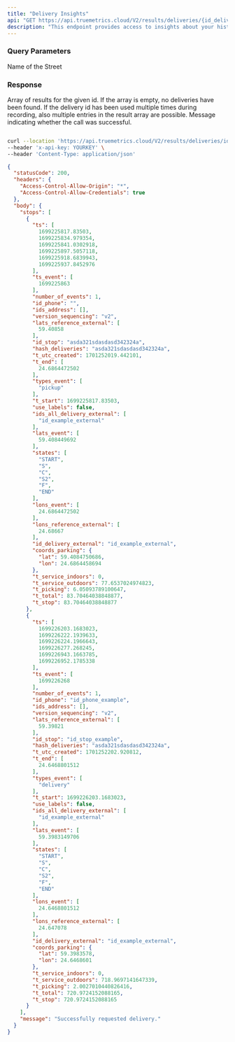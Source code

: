 ```yaml
---
title: "Delivery Insights"
api: "GET https://api.truemetrics.cloud/V2/results/deliveries/{id_delivery}"
description: "This endpoint provides access to insights about your historical deliveries. Here you can find stop and pivking times and estimated distances from parking place to the customer. TO access a delivery, just use the delivery id as path parameter and get your results."
---
```


### Query Parameters 

<ParamField path="id_delivery" type="string" initialValue="02ba969157efe246129b586b736f4e276e6de5d77b726bb550449519966c1360">
  Name of the Street
</ParamField>

<ParamField header="Content-Type" type="string" initialValue='application/json' >
</ParamField>
<ParamField header="x-api-key" type="string" initialValue='MSgcfnGu0p3E2KhFwTP3N5NSrCSXm54U6DI0PW51' >
</ParamField>

### Response

<ResponseField name="results" type="array">
  Array of results for the given id. If the array is empty, no deliveries have been found. If the delivery id has been used multiple times during recording, also multiple entries in the result array are possible.
</ResponseField>

<ResponseField name="message" type="string">
  Message indicating whether the call was successful.
</ResponseField>

<RequestExample>

```bash Example Request

curl --location 'https://api.truemetrics.cloud/V2/results/deliveries/id_example_external' \
--header 'x-api-key: YOURKEY' \
--header 'Content-Type: application/json'
```

</RequestExample>

<ResponseExample>

```json Response
{
  "statusCode": 200,
  "headers": {
    "Access-Control-Allow-Origin": "*",
    "Access-Control-Allow-Credentials": true
  },
  "body": {
    "stops": [
      {
        "ts": [
          1699225817.83503,
          1699225834.979354,
          1699225841.0302918,
          1699225897.5057118,
          1699225918.6839943,
          1699225937.8452976
        ],
        "ts_event": [
          1699225863
        ],
        "number_of_events": 1,
        "id_phone": "",
        "ids_address": [],
        "version_sequencing": "v2",
        "lats_reference_external": [
          59.40858
        ],
        "id_stop": "asda321sdasdasd342324a",
        "hash_deliveries": "asda321sdasdasd342324a",
        "t_utc_created": 1701252019.442101,
        "t_end": [
          24.6864472502
        ],
        "types_event": [
          "pickup"
        ],
        "t_start": 1699225817.83503,
        "use_labels": false,
        "ids_all_delivery_external": [
          "id_example_external"
        ],
        "lats_event": [
          59.408449692
        ],
        "states": [
          "START",
          "S",
          "C",
          "S2",
          "F",
          "END"
        ],
        "lons_event": [
          24.6864472502
        ],
        "lons_reference_external": [
          24.68667
        ],
        "id_delivery_external": "id_example_external",
        "coords_parking": {
          "lat": 59.4084750686,
          "lon": 24.6864458694
        },
        "t_service_indoors": 0,
        "t_service_outdoors": 77.6537024974823,
        "t_picking": 6.05093789100647,
        "t_total": 83.70464038848877,
        "t_stop": 83.70464038848877
      },
      {
        "ts": [
          1699226203.1683023,
          1699226222.1939633,
          1699226224.1966643,
          1699226277.268245,
          1699226943.1663785,
          1699226952.1785338
        ],
        "ts_event": [
          1699226268
        ],
        "number_of_events": 1,
        "id_phone": "id_phone_example",
        "ids_address": [],
        "version_sequencing": "v2",
        "lats_reference_external": [
          59.39821
        ],
        "id_stop": "id_stop_example",
        "hash_deliveries": "asda321sdasdasd342324a",
        "t_utc_created": 1701252202.920812,
        "t_end": [
          24.6468801512
        ],
        "types_event": [
          "delivery"
        ],
        "t_start": 1699226203.1683023,
        "use_labels": false,
        "ids_all_delivery_external": [
          "id_example_external"
        ],
        "lats_event": [
          59.3983149706
        ],
        "states": [
          "START",
          "S",
          "C",
          "S2",
          "F",
          "END"
        ],
        "lons_event": [
          24.6468801512
        ],
        "lons_reference_external": [
          24.647078
        ],
        "id_delivery_external": "id_example_external",
        "coords_parking": {
          "lat": 59.3983578,
          "lon": 24.6468601
        },
        "t_service_indoors": 0,
        "t_service_outdoors": 718.9697141647339,
        "t_picking": 2.0027010440826416,
        "t_total": 720.9724152088165,
        "t_stop": 720.9724152088165
      }
    ],
    "message": "Successfully requested delivery."
  }
}
```

</ResponseExample>
